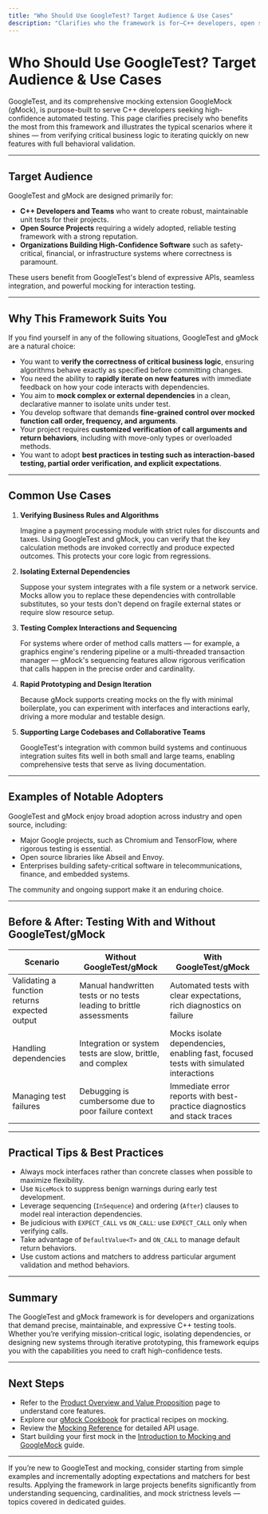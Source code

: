 ```yaml
---
title: "Who Should Use GoogleTest? Target Audience & Use Cases"
description: "Clarifies who the framework is for—C++ developers, open source projects, and organizations needing high-confidence testing. Details common use cases, from verifying critical business logic to rapidly iterating on new features, with examples of notable adopters in industry and open source."
---
```


# Who Should Use GoogleTest? Target Audience & Use Cases

GoogleTest, and its comprehensive mocking extension GoogleMock (gMock), is purpose-built to serve C++ developers seeking high-confidence automated testing. This page clarifies precisely who benefits the most from this framework and illustrates the typical scenarios where it shines — from verifying critical business logic to iterating quickly on new features with full behavioral validation.

---

## Target Audience

GoogleTest and gMock are designed primarily for:

- **C++ Developers and Teams** who want to create robust, maintainable unit tests for their projects.
- **Open Source Projects** requiring a widely adopted, reliable testing framework with a strong reputation.
- **Organizations Building High-Confidence Software** such as safety-critical, financial, or infrastructure systems where correctness is paramount.

These users benefit from GoogleTest's blend of expressive APIs, seamless integration, and powerful mocking for interaction testing.

---

## Why This Framework Suits You

If you find yourself in any of the following situations, GoogleTest and gMock are a natural choice:

- You want to **verify the correctness of critical business logic**, ensuring algorithms behave exactly as specified before committing changes.
- You need the ability to **rapidly iterate on new features** with immediate feedback on how your code interacts with dependencies.
- You aim to **mock complex or external dependencies** in a clean, declarative manner to isolate units under test.
- You develop software that demands **fine-grained control over mocked function call order, frequency, and arguments**.
- Your project requires **customized verification of call arguments and return behaviors**, including with move-only types or overloaded methods.
- You want to adopt **best practices in testing such as interaction-based testing, partial order verification, and explicit expectations**.

---

## Common Use Cases

1. **Verifying Business Rules and Algorithms**

   Imagine a payment processing module with strict rules for discounts and taxes. Using GoogleTest and gMock, you can verify that the key calculation methods are invoked correctly and produce expected outcomes. This protects your core logic from regressions.

2. **Isolating External Dependencies**

   Suppose your system integrates with a file system or a network service. Mocks allow you to replace these dependencies with controllable substitutes, so your tests don't depend on fragile external states or require slow resource setup.

3. **Testing Complex Interactions and Sequencing**

   For systems where order of method calls matters — for example, a graphics engine's rendering pipeline or a multi-threaded transaction manager — gMock's sequencing features allow rigorous verification that calls happen in the precise order and cardinality.

4. **Rapid Prototyping and Design Iteration**

   Because gMock supports creating mocks on the fly with minimal boilerplate, you can experiment with interfaces and interactions early, driving a more modular and testable design.

5. **Supporting Large Codebases and Collaborative Teams**

   GoogleTest's integration with common build systems and continuous integration suites fits well in both small and large teams, enabling comprehensive tests that serve as living documentation.

---

## Examples of Notable Adopters

GoogleTest and gMock enjoy broad adoption across industry and open source, including:

- Major Google projects, such as Chromium and TensorFlow, where rigorous testing is essential.
- Open source libraries like Abseil and Envoy.
- Enterprises building safety-critical software in telecommunications, finance, and embedded systems.

The community and ongoing support make it an enduring choice.

---

## Before & After: Testing With and Without GoogleTest/gMock

| Scenario                               | Without GoogleTest/gMock                                  | With GoogleTest/gMock                                    |
|--------------------------------------|----------------------------------------------------------|---------------------------------------------------------|
| Validating a function returns expected output | Manual handwritten tests or no tests leading to brittle assessments | Automated tests with clear expectations, rich diagnostics on failure |
| Handling dependencies                   | Integration or system tests are slow, brittle, and complex | Mocks isolate dependencies, enabling fast, focused tests with simulated interactions |
| Managing test failures                  | Debugging is cumbersome due to poor failure context         | Immediate error reports with best-practice diagnostics and stack traces |

---

## Practical Tips & Best Practices

- Always mock interfaces rather than concrete classes when possible to maximize flexibility.
- Use `NiceMock` to suppress benign warnings during early test development.
- Leverage sequencing (`InSequence`) and ordering (`After`) clauses to model real interaction dependencies.
- Be judicious with `EXPECT_CALL` vs `ON_CALL`: use `EXPECT_CALL` only when verifying calls.
- Take advantage of `DefaultValue<T>` and `ON_CALL` to manage default return behaviors.
- Use custom actions and matchers to address particular argument validation and method behaviors.

---

## Summary

The GoogleTest and gMock framework is for developers and organizations that demand precise, maintainable, and expressive C++ testing tools. Whether you’re verifying mission-critical logic, isolating dependencies, or designing new systems through iterative prototyping, this framework equips you with the capabilities you need to craft high-confidence tests.

---

## Next Steps

- Refer to the [Product Overview and Value Proposition](/overview/product-intro/product-overview) page to understand core features.
- Explore our [gMock Cookbook](https://google.github.io/googletest/gmock_cook_book.html) for practical recipes on mocking.
- Review the [Mocking Reference](/api-reference/mocking-apis/declaring-mocks) for detailed API usage.
- Start building your first mock in the [Introduction to Mocking and GoogleMock](/guides/mocking-with-googlemock/introduction-to-mocking) guide.

---

<Tip>
If you’re new to GoogleTest and mocking, consider starting from simple examples and incrementally adopting expectations and matchers for best results.
</Tip>

<Note>
Applying the framework in large projects benefits significantly from understanding sequencing, cardinalities, and mock strictness levels — topics covered in dedicated guides.
</Note>